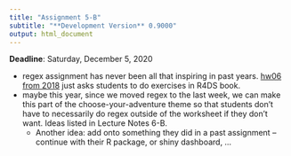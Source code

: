 ```yaml
---
title: "Assignment 5-B"
subtitle: "**Development Version** 0.9000" 
output: html_document
---
```


__Deadline__: Saturday, December 5, 2020

- regex assignment has never been all that inspiring in past years. [hw06 from 2018](https://github.com/UBC-STAT/stat545.stat.ubc.ca/blob/master/content/evaluation/hw06/hw06.md) just asks students to do exercises in R4DS book.
- maybe this year, since we moved regex to the last week, we can make this part of the choose-your-adventure theme so that students don't have to necessarily do regex outside of the worksheet if they don't want. Ideas listed in Lecture Notes 6-B. 
    - Another idea: add onto something they did in a past assignment -- continue with their R package, or shiny dashboard, ...
    
